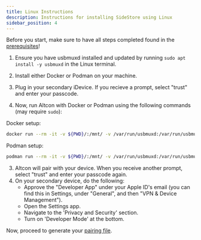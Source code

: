 ```yaml
---
title: Linux Instructions
description: Instructions for installing SideStore using Linux
sidebar_position: 4
---
```


Before you start, make sure to have all steps completed found in the [prerequisites](prerequisites)!

1. Ensure you have usbmuxd installed and updated by running `sudo apt install -y usbmuxd` in the Linux terminal.
2. Install either Docker or Podman on your machine. 
2. Plug in your secondary iDevice. If you recieve a prompt, select "trust" and enter your passcode.

3. Now, run Altcon with Docker or Podman using the following commands (may require `sudo`):

Docker setup:
```bash
docker run --rm -it -v ${PWD}/:/mnt/ -v /var/run/usbmuxd:/var/run/usbmuxd ghcr.io/sidestore/altcon
```
Podman setup:
```bash
podman run --rm -it -v ${PWD}/:/mnt/ -v /var/run/usbmuxd:/var/run/usbmuxd ghcr.io/sidestore/altcon
```
3. Altcon will pair with your device. When you receive another prompt, select "trust" and enter your passcode again.
4. On your secondary device, do the following:
    * Approve the "Developer App" under your Apple ID's email (you can find this in Settings, under "General", and then "VPN & Device Management").
    * Open the Settings app.
    * Navigate to the 'Privacy and Security' section.
    * Turn on 'Developer Mode' at the bottom.

Now, proceed to generate your [pairing file](pairing-file).

